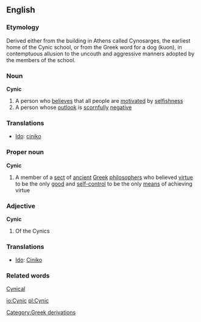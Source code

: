 {{wikipedia}}
==English==

===Etymology===
Derived either from the building in Athens called Cynosarges, the earliest home of the Cynic school, or from the Greek word for a dog (kuon), in contemptuous allusion to the uncouth and aggressive manners adopted by the members of the school.

===Noun===
'''Cynic'''
#A person who [[believe]]s that all people are [[motivate]]d by [[selfishness]]
#A person whose [[outlook]] is [[scornful]]ly [[negative]]

===Translations===
*[[Ido]]: [[ciniko]]

===Proper noun===
'''Cynic'''
#A member of a [[sect]] of [[ancient]] [[Greek]] [[philosopher]]s who believed [[virtue]] to be the only [[good]] and [[self-control]] to be the only [[means]] of achieving virtue

===Adjective===
'''Cynic'''
#Of the Cynics

===Translations===
*[[Ido]]: [[Ciniko]]

===Related words===
[[Cynical]]

[[Category:Greek derivations]]

[[io:Cynic]]
[[pl:Cynic]]